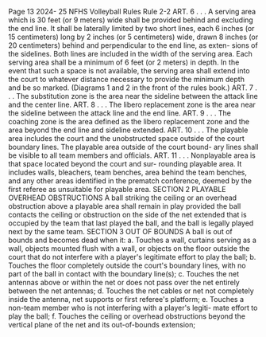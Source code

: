 Page 13 2024- 25 NFHS Volleyball Rules Rule 2-2 ART. 6 . . . A serving area which is 30 feet (or 9 meters) wide shall be provided behind and excluding the end line. It shall be laterally limited by two short lines, each 6 inches (or 15 centimeters) long by 2 inches (or 5 centimeters) wide, drawn 8 inches (or 20 centimeters) behind and perpendicular to the end line, as exten- sions of the sidelines. Both lines are included in the width of the serving area. Each serving area shall be a minimum of 6 feet (or 2 meters) in depth. In the event that such a space is not available, the serving area shall extend into the court to whatever distance necessary to provide the minimum depth and be so marked. (Diagrams 1 and 2 in the front of the rules book.) ART. 7 . . . The substitution zone is the area near the sideline between the attack line and the center line. ART. 8 . . . The libero replacement zone is the area near the sideline between the attack line and the end line. ART. 9 . . . The coaching zone is the area defined as the libero replacement zone and the area beyond the end line and sideline extended. ART. 10 . . . The playable area includes the court and the unobstructed space outside of the court boundary lines. The playable area outside of the court bound- ary lines shall be visible to all team members and officials. ART. 11 . . . Nonplayable area is that space located beyond the court and sur- rounding playable area. It includes walls, bleachers, team benches, area behind the team benches, and any other areas identified in the prematch conference, deemed by the first referee as unsuitable for playable area. SECTION 2 PLAYABLE OVERHEAD OBSTRUCTIONS A ball striking the ceiling or an overhead obstruction above a playable area shall remain in play provided the ball contacts the ceiling or obstruction on the side of the net extended that is occupied by the team that last played the ball, and the ball is legally played next by the same team. SECTION 3 OUT OF BOUNDS A ball is out of bounds and becomes dead when it: a. Touches a wall, curtains serving as a wall, objects mounted flush with a wall, or objects on the floor outside the court that do not interfere with a player's legitimate effort to play the ball; b. Touches the floor completely outside the court's boundary lines, with no part of the ball in contact with the boundary line(s); c. Touches the net antennas above or within the net or does not pass over the net entirely between the net antennas; d. Touches the net cables or net not completely inside the antenna, net supports or first referee's platform; e. Touches a non-team member who is not interfering with a player's legiti- mate effort to play the ball; f. Touches the ceiling or overhead obstructions beyond the vertical plane of the net and its out-of-bounds extension;